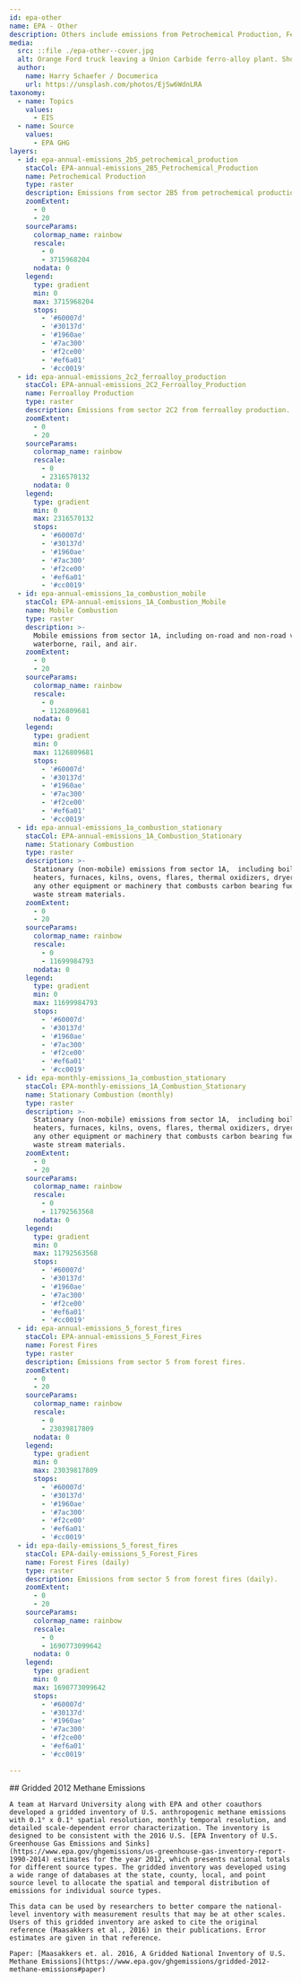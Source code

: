 ```yaml
---
id: epa-other
name: EPA - Other
description: Others include emissions from Petrochemical Production, Ferroalloy Production, Combustion (Mobile and Stationary), and Forest Fires
media:
  src: ::file ./epa-other--cover.jpg
  alt: Orange Ford truck leaving a Union Carbide ferro-alloy plant. Shot on May 1975
  author:
    name: Harry Schaefer / Documerica
    url: https://unsplash.com/photos/EjSw6WdnLRA
taxonomy:
  - name: Topics
    values:
      - EIS
  - name: Source
    values:
      - EPA GHG
layers:
  - id: epa-annual-emissions_2b5_petrochemical_production
    stacCol: EPA-annual-emissions_2B5_Petrochemical_Production
    name: Petrochemical Production
    type: raster
    description: Emissions from sector 2B5 from petrochemical production.
    zoomExtent:
      - 0
      - 20
    sourceParams:
      colormap_name: rainbow
      rescale:
        - 0
        - 3715968204
      nodata: 0
    legend:
      type: gradient
      min: 0
      max: 3715968204
      stops:
        - '#60007d'
        - '#30137d'
        - '#1960ae'
        - '#7ac300'
        - '#f2ce00'
        - '#ef6a01'
        - '#cc0019'
  - id: epa-annual-emissions_2c2_ferroalloy_production
    stacCol: EPA-annual-emissions_2C2_Ferroalloy_Production
    name: Ferroalloy Production
    type: raster
    description: Emissions from sector 2C2 from ferroalloy production.
    zoomExtent:
      - 0
      - 20
    sourceParams:
      colormap_name: rainbow
      rescale:
        - 0
        - 2316570132
      nodata: 0
    legend:
      type: gradient
      min: 0
      max: 2316570132
      stops:
        - '#60007d'
        - '#30137d'
        - '#1960ae'
        - '#7ac300'
        - '#f2ce00'
        - '#ef6a01'
        - '#cc0019'
  - id: epa-annual-emissions_1a_combustion_mobile
    stacCol: EPA-annual-emissions_1A_Combustion_Mobile
    name: Mobile Combustion
    type: raster
    description: >-
      Mobile emissions from sector 1A, including on-road and non-road vehicles,
      waterborne, rail, and air.
    zoomExtent:
      - 0
      - 20
    sourceParams:
      colormap_name: rainbow
      rescale:
        - 0
        - 1126809681
      nodata: 0
    legend:
      type: gradient
      min: 0
      max: 1126809681
      stops:
        - '#60007d'
        - '#30137d'
        - '#1960ae'
        - '#7ac300'
        - '#f2ce00'
        - '#ef6a01'
        - '#cc0019'
  - id: epa-annual-emissions_1a_combustion_stationary
    stacCol: EPA-annual-emissions_1A_Combustion_Stationary
    name: Stationary Combustion
    type: raster
    description: >-
      Stationary (non-mobile) emissions from sector 1A,  including boilers,
      heaters, furnaces, kilns, ovens, flares, thermal oxidizers, dryers, and
      any other equipment or machinery that combusts carbon bearing fuels or
      waste stream materials.
    zoomExtent:
      - 0
      - 20
    sourceParams:
      colormap_name: rainbow
      rescale:
        - 0
        - 11699984793
      nodata: 0
    legend:
      type: gradient
      min: 0
      max: 11699984793
      stops:
        - '#60007d'
        - '#30137d'
        - '#1960ae'
        - '#7ac300'
        - '#f2ce00'
        - '#ef6a01'
        - '#cc0019'
  - id: epa-monthly-emissions_1a_combustion_stationary
    stacCol: EPA-monthly-emissions_1A_Combustion_Stationary
    name: Stationary Combustion (monthly)
    type: raster
    description: >-
      Stationary (non-mobile) emissions from sector 1A,  including boilers,
      heaters, furnaces, kilns, ovens, flares, thermal oxidizers, dryers, and
      any other equipment or machinery that combusts carbon bearing fuels or
      waste stream materials.
    zoomExtent:
      - 0
      - 20
    sourceParams:
      colormap_name: rainbow
      rescale:
        - 0
        - 11792563568
      nodata: 0
    legend:
      type: gradient
      min: 0
      max: 11792563568
      stops:
        - '#60007d'
        - '#30137d'
        - '#1960ae'
        - '#7ac300'
        - '#f2ce00'
        - '#ef6a01'
        - '#cc0019'
  - id: epa-annual-emissions_5_forest_fires
    stacCol: EPA-annual-emissions_5_Forest_Fires
    name: Forest Fires
    type: raster
    description: Emissions from sector 5 from forest fires.
    zoomExtent:
      - 0
      - 20
    sourceParams:
      colormap_name: rainbow
      rescale:
        - 0
        - 23039817809
      nodata: 0
    legend:
      type: gradient
      min: 0
      max: 23039817809
      stops:
        - '#60007d'
        - '#30137d'
        - '#1960ae'
        - '#7ac300'
        - '#f2ce00'
        - '#ef6a01'
        - '#cc0019'
  - id: epa-daily-emissions_5_forest_fires
    stacCol: EPA-daily-emissions_5_Forest_Fires
    name: Forest Fires (daily)
    type: raster
    description: Emissions from sector 5 from forest fires (daily).
    zoomExtent:
      - 0
      - 20
    sourceParams:
      colormap_name: rainbow
      rescale:
        - 0
        - 1690773099642
      nodata: 0
    legend:
      type: gradient
      min: 0
      max: 1690773099642
      stops:
        - '#60007d'
        - '#30137d'
        - '#1960ae'
        - '#7ac300'
        - '#f2ce00'
        - '#ef6a01'
        - '#cc0019'

---
```


<Block>
  <Prose>
    ## Gridded 2012 Methane Emissions

    A team at Harvard University along with EPA and other coauthors developed a gridded inventory of U.S. anthropogenic methane emissions with 0.1° x 0.1° spatial resolution, monthly temporal resolution, and detailed scale-dependent error characterization. The inventory is designed to be consistent with the 2016 U.S. [EPA Inventory of U.S. Greenhouse Gas Emissions and Sinks](https://www.epa.gov/ghgemissions/us-greenhouse-gas-inventory-report-1990-2014) estimates for the year 2012, which presents national totals for different source types. The gridded inventory was developed using a wide range of databases at the state, county, local, and point source level to allocate the spatial and temporal distribution of emissions for individual source types.

    This data can be used by researchers to better compare the national-level inventory with measurement results that may be at other scales. Users of this gridded inventory are asked to cite the original reference (Maasakkers et al., 2016) in their publications. Error estimates are given in that reference.

    Paper: [Maasakkers et. al. 2016, A Gridded National Inventory of U.S. Methane Emissions](https://www.epa.gov/ghgemissions/gridded-2012-methane-emissions#paper)

  </Prose>
</Block>

